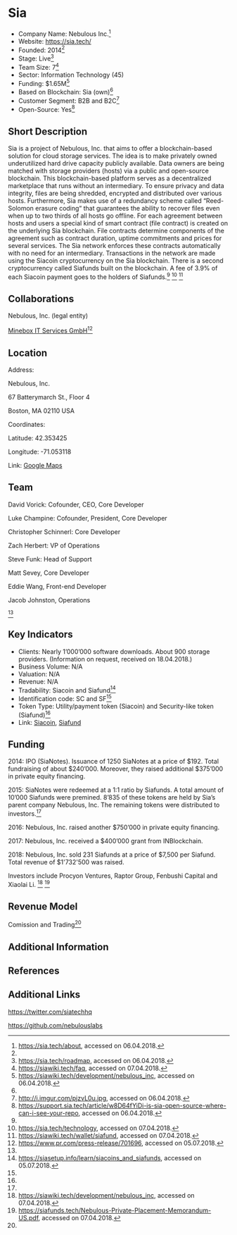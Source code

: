 =Sia=

* Company Name: Nebulous Inc.<ref name=„sia“>https://sia.tech/about, accessed on 06.04.2018.</ref>
* Website: https://sia.tech/
* Founded: 2014<ref name=„sia“/>
* Stage: Live<ref name=„siaroad“>https://sia.tech/roadmap, accessed on 06.04.2018.</ref>
* Team Size: 7<ref name=„siafaq“>https://siawiki.tech/faq, accessed on 07.04.2018.</ref>
* Sector: Information Technology (45)
* Funding: $1.65M<ref name=„siacompany“>https://siawiki.tech/development/nebulous_inc, accessed on 06.04.2018.</ref>
* Based on Blockchain: Sia (own)<ref name=„sia“/>
* Customer Segment: B2B and B2C<ref>http://i.imgur.com/pjzvL0u.jpg, accessed on 06.04.2018.</ref>
* Open-Source: Yes<ref>https://support.sia.tech/article/w8D64fYiDi-is-sia-open-source-where-can-i-see-your-repo, accessed on 06.04.2018.</ref>



==Short Description==

Sia is a project of Nebulous, Inc. that aims to offer a blockchain-based solution for cloud storage services. The idea is to make privately owned underutilized hard drive capacity publicly available. Data owners are being matched with storage providers (hosts) via a public and open-source blockchain. This blockchain-based platform serves as a decentralized marketplace that runs without an intermediary. To ensure privacy and data integrity, files are being shredded, encrypted and distributed over various hosts. Furthermore, Sia makes use of a redundancy scheme called “Reed-Solomon erasure coding“ that guarantees the ability to recover files even when up to two thirds of all hosts go offline. For each agreement between hosts and users a special kind of smart contract (file contract) is created on the underlying Sia blockchain. File contracts determine components of the agreement such as contract duration, uptime commitments and prices for several services. The Sia network enforces these contracts automatically with no need for an intermediary. Transactions in the network are made using the Siacoin cryptocurrency on the Sia blockchain. There is a second cryptocurrency called Siafunds built on the blockchain. A fee of 3.9% of each Siacoin payment goes to the holders of Siafunds.<ref name=„sia“/> <ref name=„siatech”>https://sia.tech/technology, accessed on 07.04.2018.</ref> <ref name=„siafunds”>https://siawiki.tech/wallet/siafund, accessed on 07.04.2018.</ref>

==Collaborations==


Nebulous, Inc. (legal entity)

[http://www.minebox.io/ Minebox IT Services GmbH]<ref name=„collaborations“>https://www.pr.com/press-release/701696, accessed on 05.07.2018.</ref>


==Location==

Address: 

Nebulous, Inc. 

67 Batterymarch St., Floor 4

Boston, MA 02110 USA


Coordinates: 

Latitude: 42.353425

Longitude: -71.053118

Link: [https://www.google.ch/maps/place/280+Congress+St+Floor+12,+Boston,+MA+02210,+USA/@42.3534258,-71.0536649,19z/data=!3m1!4b1!4m5!3m4!1s0x89e37081ad9d8a31:0x95146b82325a20e7!8m2!3d42.3534248!4d-71.0531177 Google Maps]


==Team==

David Vorick: Cofounder, CEO, Core Developer

Luke Champine: Cofounder, President, Core Developer

Christopher Schinnerl: Core Developer

Zach Herbert: VP of Operations

Steve Funk: Head of Support

Matt Sevey, Core Developer

Eddie Wang, Front-end Developer

Jacob Johnston, Operations

<ref name=„siafaq“/>



==Key Indicators==

* Clients: Nearly 1’000’000 software downloads. About 900 storage providers. (Information on request, received on 18.04.2018.)
* Business Volume: N/A
* Valuation: N/A
* Revenue: N/A
* Tradability: Siacoin and Siafund<ref name=„scsf“>https://siasetup.info/learn/siacoins_and_siafunds, accessed on 05.07.2018.</ref> 
* Identification code: SC and SF<ref name=„scsf“/>
* Token Type: Utility/payment token (Siacoin) and Security-like token (Siafund)<ref name=„scsf“/>
* Link: [https://coinmarketcap.com/currencies/siacoin/ Siacoin], [https://coinmarketcap.com/currencies/sianote/ Siafund]



==Funding==

2014: IPO (SiaNotes). Issuance of 1250 SiaNotes at a price of $192. Total fundraising of about $240’000. Moreover, they raised additional $375’000 in private equity financing.

2015: SiaNotes were redeemed at a 1:1 ratio by Siafunds. A total amount of 10’000 Siafunds were premined. 8’835 of these tokens are held by Sia’s parent company Nebulous, Inc. The remaining tokens were distributed to investors.<ref name=„siafunds”/>

2016: Nebulous, Inc. raised another $750’000 in private equity financing. 

2017: Nebulous, Inc. received a $400’000 grant from INBlockchain.

2018: Nebulous, Inc. sold 231 Siafunds at a price of $7,500 per Siafund. Total revenue of $1'732'500 was raised.

Investors include Procyon Ventures, Raptor Group, Fenbushi Capital and Xiaolai Li. <ref>https://siawiki.tech/development/nebulous_inc, accessed on 07.04.2018.</ref> <ref name=„memorandum“>https://siafunds.tech/Nebulous-Private-Placement-Memorandum-US.pdf, accessed on 07.04.2018.</ref>

==Revenue Model==

Comission and Trading<ref name=„siafunds”/>

==Additional Information==

==References==
<references/>

==Additional Links==

https://twitter.com/siatechhq

https://github.com/nebulouslabs
